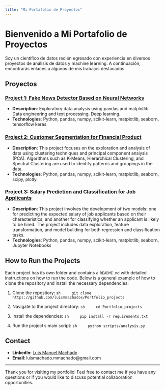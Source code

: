 ```yaml
---
title: "Mi Portafolio de Proyectos"
---
```


# Bienvenido a Mi Portafolio de Proyectos

Soy un científico de datos recién egresado con experiencia en diversos proyectos de análisis de datos y machine learning. A continuación, encontrarás enlaces a algunos de mis trabajos destacados.

## Proyectos

### [Project 1: Fake News Detector Based on Neural Networks](.Projects/Project_01)
- **Description**: Exploratory data analysis using pandas and matplotlib. Data engineering and text processing. Deep learning.
- **Technologies**: Python, pandas, numpy, scikit-learn, matplotlib, seaborn, tensorflow keras.

### [Project 2: Customer Segmentation for Financial Product](.Projects/Project_02)
- **Description**: This project focuses on the exploration and analysis of data using clustering techniques and principal component analysis (PCA). Algorithms such as K-Means, Hierarchical Clustering, and Spectral Clustering are used to identify patterns and groupings in the data.
- **Technologies**: Python, pandas, numpy, scikit-learn, matplotlib, seaborn, scipy, plotly.

### [Project 3: Salary Prediction and Classification for Job Applicants](.Projects/Project_03)
- **Description**: This project involves the development of two models: one for predicting the expected salary of job applicants based on their characteristics, and another for classifying whether an applicant is likely to be hired. The project includes data exploration, feature transformation, and model building for both regression and classification tasks.
- **Technologies**: Python, pandas, numpy, scikit-learn, matplotlib, seaborn, Jupyter Notebooks


## How to Run the Projects

Each project has its own folder and contains a `README.md` with detailed instructions on how to run the code. Below is a general example of how to clone the repository and install the necessary dependencies:

1. Clone the repository:
    ```sh
    git clone https://github.com/luismmachados/Portfolio_projects
    ```

2. Navigate to the project directory:
    ```sh
    cd Portfolio_projects
    ```

3. Install the dependencies:
    ```sh
    pip install -r requirements.txt
    ```

4. Run the project's main script:
    ```sh
    python scripts/analysis.py
    ```

## Contact

- **LinkedIn**: [Luis Manuel Machado](https:/www.linkedin.com/in/luismmachados)
- **Email**: luismachado.mmachado@gmail.com

---

Thank you for visiting my portfolio! Feel free to contact me if you have any questions or if you would like to discuss potential collaboration opportunities.
